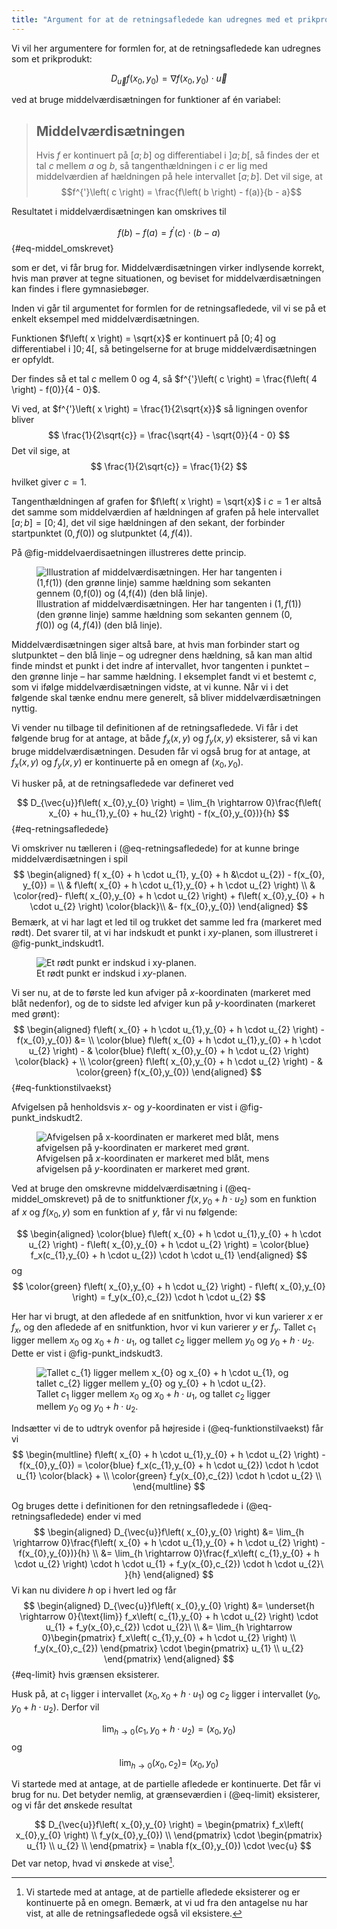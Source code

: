```yaml
---
title: "Argument for at de retningsafledede kan udregnes med et prikprodukt ved hjælp af middelværdisætningen"
---
```


Vi vil her argumentere for formlen for, at de retningsafledede kan udregnes som et prikprodukt:

$$
D_{\vec{u}}f\left( x_{0},y_{0} \right) = \nabla f(x_{0},y_{0}) \cdot \vec{u}
$$

ved at bruge middelværdisætningen for funktioner af én variabel:

> ::: {#thm-middelvaerdisaetningen}
> ## Middelværdisætningen
> Hvis $f$ er kontinuert på $\left\lbrack a;b \right\rbrack$ og differentiabel i $\left\rbrack a;b \right\lbrack$, så findes der et tal $c$ mellem $a$ og $b$, så tangenthældningen i $c$ er lig med middelværdien af hældningen på hele intervallet $\left\lbrack a;b \right\rbrack$. Det vil sige, at $$f^{'}\left( c \right) = \frac{f\left( b \right) - f(a)}{b - a}$$
> :::

Resultatet i middelværdisætningen kan omskrives til

$$
f\left( b \right) - f\left( a \right) = f^{'}\left( c \right) \cdot (b - a)
$$ {#eq-middel_omskrevet}

som er det, vi får brug for. Middelværdisætningen virker indlysende korrekt, hvis man prøver at tegne situationen, og beviset for middelværdisætningen kan findes i flere gymnasiebøger.

Inden vi går til argumentet for formlen for de retningsafledede, vil vi se på et enkelt eksempel med middelværdisætningen.

::: {#exm-middelvaerdisaetningen}
Funktionen $f\left( x \right) = \sqrt{x}$ er kontinuert på $\left\lbrack 0;4 \right\rbrack$ og differentiabel i $\left\rbrack 0;4 \right\lbrack$, så betingelserne for at bruge middelværdisætningen er opfyldt.

Der findes så et tal $c$ mellem 0 og 4, så $f^{'}\left( c \right) = \frac{f\left( 4 \right) - f(0)}{4 - 0}$.

Vi ved, at $f^{'}\left( x \right) = \frac{1}{2\sqrt{x}}$ så ligningen ovenfor bliver
$$
\frac{1}{2\sqrt{c}} = \frac{\sqrt{4} - \sqrt{0}}{4 - 0}
$$ 
Det vil sige, at
$$
\frac{1}{2\sqrt{c}} = \frac{1}{2}
$$ 
hvilket giver $c = 1$.

Tangenthældningen af grafen for $f\left( x \right) = \sqrt{x}$ i $c = 1$ er altså det samme som middelværdien af hældningen af grafen på hele intervallet $\left\lbrack a;b \right\rbrack = \left\lbrack 0;4 \right\rbrack$, det vil sige hældningen af den sekant, der forbinder startpunktet $(0,f\left( 0 \right))$ og slutpunktet $(4,f\left( 4 \right))$.

På @fig-middelvaerdisaetningen illustreres dette princip.
:::

![Illustration af middelværdisætningen. Her har tangenten i $(1,f(1))$ (den grønne linje) samme hældning som sekanten gennem $(0,f(0))$ og $(4,f(4))$ (den blå linje).](images/middelvaerdisaetningen.png){#fig-middelvaerdisaetningen}

Middelværdisætningen siger altså bare, at hvis man forbinder start og slutpunktet -- den blå linje -- og udregner dens hældning, så kan man altid finde mindst et punkt i det indre af intervallet, hvor tangenten i punktet -- den grønne linje -- har samme hældning. I eksemplet fandt vi et bestemt $c$, som vi ifølge middelværdisætningen vidste, at vi kunne. Når vi i det følgende skal tænke endnu mere generelt, så bliver middelværdisætningen nyttig.

Vi vender nu tilbage til definitionen af de retningsafledede. Vi får i det følgende brug for at antage, at både $f_x(x,y)$ og $f_y\left( x,y \right)$ eksisterer, så vi kan bruge middelværdisætningen. Desuden får vi også brug for at antage, at $f_x(x,y)$ og $f_y\left( x,y \right)$ er kontinuerte på en omegn af $(x_{0},y_{0})$.

Vi husker på, at de retningsafledede var defineret ved


$$
D_{\vec{u}}f\left( x_{0},y_{0} \right) = \lim_{h \rightarrow 0}\frac{f\left( x_{0} + hu_{1},y_{0} + hu_{2} \right) - f(x_{0},y_{0})}{h}
$$ {#eq-retningsafledede}


Vi omskriver nu tælleren i (@eq-retningsafledede) for at kunne bringe middelværdisætningen i spil 
$$
\begin{aligned}
f( x_{0} + h \cdot u_{1}, y_{0} + h &\cdot u_{2}) - f(x_{0}, y_{0})  = \\
& f\left( x_{0} + h \cdot u_{1},y_{0} +  h \cdot u_{2} \right) \\ 
& \color{red}- f\left( x_{0},y_{0} + h \cdot u_{2} \right)  + f\left( x_{0},y_{0} + h \cdot u_{2} \right) \color{black}\\ 
&- f(x_{0},y_{0})
\end{aligned}
$$ 
Bemærk, at vi har lagt et led til og trukket det samme led fra (markeret med rødt). Det svarer til, at vi har indskudt et punkt i $xy$-planen, som illustreret i @fig-punkt_indskudt1.

![Et rødt punkt er indskud i $xy$-planen.](images/punkt_indskudt1.png){#fig-punkt_indskudt1}

Vi ser nu, at de to første led kun afviger på $x$-koordinaten (markeret med blåt nedenfor), og de to sidste led afviger kun på $y$-koordinaten (markeret med grønt): 
$$
\begin{aligned}
f\left( x_{0} + h \cdot u_{1},y_{0} + h \cdot u_{2} \right) - f(x_{0},y_{0})   &= \\
 \color{blue} f\left( x_{0} + h \cdot u_{1},y_{0} +  h \cdot u_{2} \right)  - & \color{blue} f\left( x_{0},y_{0} + h \cdot u_{2} \right)  \color{black} + \\  \color{green} f\left( x_{0},y_{0} + h \cdot u_{2} \right) - & \color{green} f(x_{0},y_{0})
\end{aligned}
$$ {#eq-funktionstilvaekst}

Afvigelsen på henholdsvis $x$- og $y$-koordinaten er vist i @fig-punkt_indskudt2.

![Afvigelsen på $x$-koordinaten er markeret med blåt, mens afvigelsen på $y$-koordinaten er markeret med grønt.](images/punkt_indskudt2.png){#fig-punkt_indskudt2}

Ved at bruge den omskrevne middelværdisætning i (@eq-middel_omskrevet) på de to snitfunktioner $f\left( x,y_{0} + h \cdot u_{2} \right)$ som en funktion af $x$ og $f(x_{0},y)$ som en funktion af $y$, får vi nu følgende:

$$
\begin{aligned}
\color{blue} f\left( x_{0} + h \cdot u_{1},y_{0} + h \cdot u_{2} \right) - f\left( x_{0},y_{0} + h \cdot u_{2} \right) =  \color{blue} f_x(c_{1},y_{0} + h \cdot u_{2}) \cdot h \cdot u_{1}
\end{aligned}
$$ 
og 
$$
\color{green} f\left( x_{0},y_{0} + h \cdot u_{2} \right) - f\left( x_{0},y_{0} \right) = f_y(x_{0},c_{2}) \cdot h \cdot u_{2}
$$

Her har vi brugt, at den afledede af en snitfunktion, hvor vi kun varierer $x$ er $f_x$, og den afledede af en snitfunktion, hvor vi kun varierer $y$ er $f_y$. Tallet $c_{1}$ ligger mellem $x_{0}$ og $x_{0} + h \cdot u_{1}$, og tallet $c_{2}$ ligger mellem $y_{0}$ og $y_{0} + h \cdot u_{2}$. Dette er vist i @fig-punkt_indskudt3.

![Tallet $c_{1}$ ligger mellem $x_{0}$ og $x_{0} + h \cdot u_{1}$, og tallet $c_{2}$ ligger mellem $y_{0}$ og $y_{0} + h \cdot u_{2}$.](images/punkt_indskudt3.png){#fig-punkt_indskudt3}

Indsætter vi de to udtryk ovenfor på højreside i (@eq-funktionstilvaekst) får vi 
$$
\begin{multline}
f\left( x_{0} + h \cdot u_{1},y_{0} + h \cdot u_{2} \right) - f(x_{0},y_{0})  = \color{blue} f_x(c_{1},y_{0} + h \cdot u_{2}) \cdot h \cdot u_{1} \color{black} + \\ \color{green} f_y(x_{0},c_{2}) \cdot h \cdot u_{2} \\
\end{multline}
$$

Og bruges dette i definitionen for den retningsafledede i (@eq-retningsafledede) ender vi med $$
\begin{aligned}
D_{\vec{u}}f\left( x_{0},y_{0} \right) &= \lim_{h \rightarrow 0}\frac{f\left( x_{0} + h \cdot u_{1},y_{0} + h \cdot u_{2} \right) - f(x_{0},y_{0})}{h}
\\
&=
\lim_{h \rightarrow 0}\frac{f_x\left( c_{1},y_{0} + h \cdot u_{2} \right) \cdot h \cdot u_{1} + f_y(x_{0},c_{2}) \cdot h \cdot u_{2}\ }{h}
\end{aligned}
$$ Vi kan nu dividere $h$ op i hvert led og får $$
\begin{aligned}
D_{\vec{u}}f\left( x_{0},y_{0} \right)
&= \underset{h \rightarrow 0}{\text{lim}} f_x\left( c_{1},y_{0} + h \cdot u_{2} \right) \cdot u_{1} + f_y(x_{0},c_{2}) \cdot u_{2}\ 
\\
&= \lim_{h \rightarrow 0}\begin{pmatrix}
f_x\left( c_{1},y_{0} + h \cdot u_{2} \right) \\
f_y(x_{0},c_{2}) 
\end{pmatrix} \cdot 
\begin{pmatrix}
u_{1} \\
u_{2} 
\end{pmatrix} 
\end{aligned}
$$ {#eq-limit} hvis grænsen eksisterer.

Husk på, at $c_1$ ligger i intervallet $(x_0,x_0+h \cdot u_1)$ og $c_2$ ligger i intervallet $(y_0,y_0+h \cdot u_2)$. Derfor vil

$$
\lim_{h \rightarrow 0}\left( c_{1},y_{0} + h \cdot u_{2} \right) =
(x_{0},y_{0})
$$ og $$
\lim_{h \rightarrow 0}\left( x_{0},c_{2} \right) = \ (x_{0},y_{0})
$$

Vi startede med at antage, at de partielle afledede er kontinuerte. Det får vi brug for nu. Det betyder nemlig, at grænseværdien i (@eq-limit) eksisterer, og vi får det ønskede resultat

$$
D_{\vec{u}}f\left( x_{0},y_{0} \right) = \begin{pmatrix}
f_x\left( x_{0},y_{0} \right) \\
f_y(x_{0},y_{0}) \\
\end{pmatrix} \cdot \begin{pmatrix}
u_{1} \\
u_{2} \\
\end{pmatrix} = \nabla f(x_{0},y_{0}) \cdot \vec{u}
$$ Det var netop, hvad vi ønskede at vise[^1].

[^1]: Vi startede med at antage, at de partielle afledede eksisterer og er kontinuerte på en omegn. Bemærk, at vi ud fra den antagelse nu har vist, at alle de retningsafledede også vil eksistere.
